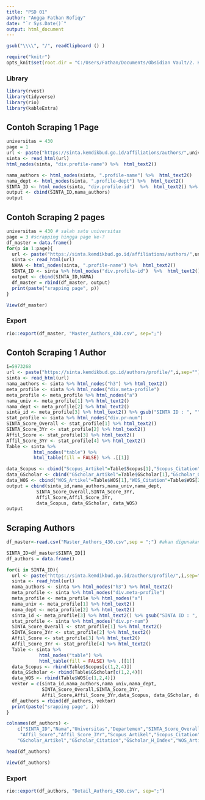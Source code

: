 ```yaml
---
title: "PSD 01"
author: "Angga Fathan Rofiqy"
date: "`r Sys.Date()`"
output: html_document
---
```


```r
gsub("\\\\", "/", readClipboard () )
```

```r
require("knitr")
opts_knit$set(root.dir = "C:/Users/Fathan/Documents/Obsidian Vault/2. Kuliah/Smt 5/7. Pengantar Sains Data/01")
```

### Library

```r
library(rvest)
library(tidyverse)
library(rio)
library(kableExtra) 
```

## Contoh Scraping 1 Page

```r
universitas = 430
page = 1
url <- paste("https://sinta.kemdikbud.go.id/affiliations/authors/",universitas,"?page=",page,sep="")
sinta <- read_html(url)
html_nodes(sinta, "div.profile-name") %>%  html_text2()
```

```r
nama_authors <- html_nodes(sinta, ".profile-name") %>%  html_text2()
nama_dept <- html_nodes(sinta, ".profile-dept") %>%  html_text2()
SINTA_ID <- html_nodes(sinta, "div.profile-id")  %>%  html_text2() %>% gsub("ID : ", "", .)
output <- cbind(SINTA_ID,nama_authors)
output
```

## Contoh Scraping 2 pages

```r
universitas = 430 # salah satu universitas
page = 3 #scrapping hingga page ke-?
df_master = data.frame()
for(p in 1:page){
  url <- paste("https://sinta.kemdikbud.go.id/affiliations/authors/",universitas,"?page=",p,sep="")
  sinta <- read_html(url)
  NAMA <- html_nodes(sinta, ".profile-name") %>%  html_text2()
  SINTA_ID <- sinta %>% html_nodes("div.profile-id")  %>%  html_text2() %>% gsub("ID : ", "", .)
  output <- cbind(SINTA_ID,NAMA)
  df_master = rbind(df_master, output)
  print(paste("srapping page", p))
}

```

```r
View(df_master)
```

### Export

```r
rio::export(df_master, "Master_Authors_430.csv", sep=";")
```

## Contoh Scraping 1 Author

```r
i=5973268
url <- paste("https://sinta.kemdikbud.go.id/authors/profile/",i,sep="")
sinta <- read_html(url)
nama_authors <- sinta %>% html_nodes("h3") %>% html_text2()
meta_profile <- sinta %>% html_nodes("div.meta-profile") 
meta_profile <- meta_profile %>% html_nodes("a")
nama_univ <- meta_profile[1] %>% html_text2()
nama_dept <- meta_profile[2] %>% html_text2()
sinta_id <- meta_profile[3] %>% html_text2() %>% gsub("SINTA ID : ", "", .)
stat_profile <- sinta %>% html_nodes("div.pr-num")
SINTA_Score_Overall <- stat_profile[1] %>% html_text2()
SINTA_Score_3Yr <- stat_profile[2] %>% html_text2()
Affil_Score <- stat_profile[3] %>% html_text2()
Affil_Score_3Yr <- stat_profile[4] %>% html_text2()
Table <- sinta %>%
          html_nodes("table") %>% 
          html_table(fill = FALSE) %>% .[[1]]
```

```r
data_Scopus <- cbind("Scopus_Artikel"=Table$Scopus[1],"Scopus_Citation"=Table$Scopus[2],"Scopus_HIndex"=Table$Scopus[4])
data_GScholar <- cbind("GScholar_Artikel"=Table$GScholar[1],"GScholar_Citation"=Table$GScholar[2],"GScholar_HIndex"=Table$GScholar[4])
data_WOS <- cbind("WOS_Artikel"=Table$WOS[1],"WOS_Citation"=Table$WOS[2],"WOS_HIndex"=Table$WOS[4])
output = cbind(sinta_id,nama_authors,nama_univ,nama_dept,
           SINTA_Score_Overall,SINTA_Score_3Yr,
           Affil_Score,Affil_Score_3Yr,
           data_Scopus, data_GScholar, data_WOS)
output
```

## Scraping Authors

```r
df_master<-read.csv("Master_Authors_430.csv",sep = ";") #akan digunakan sebagai ID untuk scrapping authors detail

SINTA_ID=df_master$SINTA_ID[]
df_authors = data.frame()

for(i in SINTA_ID){
  url <- paste("https://sinta.kemdikbud.go.id/authors/profile/",i,sep="")
  sinta <- read_html(url)
  nama_authors <- sinta %>% html_nodes("h3") %>% html_text2()
  meta_profile <- sinta %>% html_nodes("div.meta-profile") 
  meta_profile <- meta_profile %>% html_nodes("a")
  nama_univ <- meta_profile[1] %>% html_text2()
  nama_dept <- meta_profile[2] %>% html_text2()
  sinta_id <- meta_profile[3] %>% html_text2() %>% gsub("SINTA ID : ", "", .)
  stat_profile <- sinta %>% html_nodes("div.pr-num")
  SINTA_Score_Overall <- stat_profile[1] %>% html_text2()
  SINTA_Score_3Yr <- stat_profile[2] %>% html_text2()
  Affil_Score <- stat_profile[3] %>% html_text2()
  Affil_Score_3Yr <- stat_profile[4] %>% html_text2()
  Table <- sinta %>%
            html_nodes("table") %>% 
            html_table(fill = FALSE) %>% .[[1]]
  data_Scopus <- rbind(Table$Scopus[c(1,2,4)])
  data_GScholar <- rbind(Table$GScholar[c(1,2,4)])
  data_WOS <- rbind(Table$WOS[c(1,2,4)])
  vektor = c(sinta_id,nama_authors,nama_univ,nama_dept,
             SINTA_Score_Overall,SINTA_Score_3Yr,
             Affil_Score,Affil_Score_3Yr,data_Scopus, data_GScholar, data_WOS)
  df_authors = rbind(df_authors, vektor)
  print(paste("srapping page", i)) 
}
```

```r
colnames(df_authors) <- 
    c("SINTA_ID","Nama","Universitas","Departemen","SINTA_Score_Overall","SINTA_Score_3Yr",
     "Affil_Score","Affil_Score_3Yr","Scopus_Artikel","Scopus_Citation","Scopus_H_Index",
    "GScholar_Artikel","GScholar_Citation","GScholar_H_Index","WOS_Artikel","WOS_Citation","WOS_H_Index")

head(df_authors)
```

```r
View(df_authors)
```

### Export

```r
rio::export(df_authors, "Detail_Authors_430.csv", sep=";") 
```
